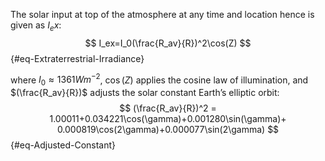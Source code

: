 The solar input at top of the atmosphere at any time and location hence is given as $I_ex$:
$$
I_ex=I_0(\frac{R_av}{R})^2\cos(Z)
$${#eq-Extraterrestrial-Irradiance}

where $I_0 \approx 1361 W m^{-2}$, $\cos(Z)$ applies the cosine law of illumination, and $(\frac{R_av}{R})$ adjusts the solar constant Earth's elliptic orbit:  
$$
(\frac{R_av}{R})^2 = 1.00011+0.034221\cos(\gamma)+0.001280\sin(\gamma)+
                     0.000819\cos(2\gamma)+0.000077\sin(2\gamma)
$${#eq-Adjusted-Constant}
